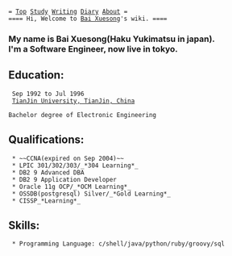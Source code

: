  = [[index|Top]] [[Study]] [[Writing]] [[diary/diary|Diary]] [[Bai Xuesong|About]] =
 ==== Hi, Welcome to [[Bai Xuesong]]'s wiki. ====

=== My name is Bai Xuesong(Haku Yukimatsu in japan). </br>I'm a Software Engineer, now live in tokyo. ===

== Education: ==
  Sep 1992 to Jul 1996
  [[http://www.tju.edu.cn/english/|TianJin University, TianJin, China]]
  </br>Bachelor degree of Electronic Engineering

== Qualifications: ==
  * ~~CCNA(expired on Sep 2004)~~
  * LPIC 301/302/303/_*304 Learning*_
  * DB2 9 Advanced DBA
  * DB2 9 Application Developer
  * Oracle 11g OCP/_*OCM Learning*_
  * OSSDB(postgresql) Silver/_*Gold Learning*_
  * CISSP_*Learning*_

== Skills: ==
  * Programming Language: c/shell/java/python/ruby/groovy/sql

